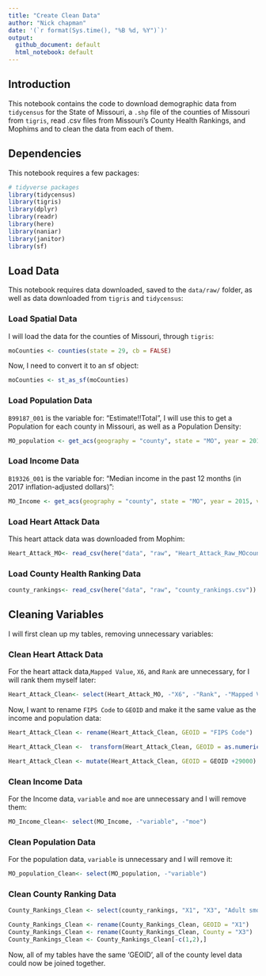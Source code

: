 ```yaml
---
title: "Create Clean Data"
author: "Nick chapman"
date: '(`r format(Sys.time(), "%B %d, %Y")`)'
output: 
  github_document: default
  html_notebook: default 
---
```


## Introduction
This notebook contains the code to download demographic data from `tidycensus` for the State of Missouri, a `.shp` file of the counties of Missouri from `tigris`, read .csv files from Missouri's County Health Rankings, and Mophims and to clean the data from each of them.

## Dependencies
This notebook requires a few packages:

```r
# tidyverse packages
library(tidycensus)
library(tigris)
library(dplyr)
library(readr)
library(here)
library(naniar)
library(janitor)
library(sf)
```

## Load Data

This notebook requires data downloaded, saved to the `data/raw/` folder, as well as data downloaded from `tigris` and `tidycensus`:

### Load Spatial Data

I will load the data for the counties of Missouri, through `tigris`:

```r
moCounties <- counties(state = 29, cb = FALSE)
```

Now, I need to convert it to an sf object:

```r
moCounties <- st_as_sf(moCounties)
```


### Load Population Data

`B99187_001` is the variable for: “Estimate!!Total”, I will use this to get a Population for each county in Missouri, as well as a Population Density:

```r
MO_population <- get_acs(geography = "county", state = "MO", year = 2015, variable = "B99187_001", survey = "acs5")
```

### Load Income Data

`B19326_001` is the variable for: “Median income in the past 12 months (in 2017 inflation-adjusted dollars)”:

```r
MO_Income <- get_acs(geography = "county", state = "MO", year = 2015, variable = "B19326_001", survey = "acs5")
```

### Load Heart Attack Data

This heart attack data was downloaded from Mophim:

```r
Heart_Attack_MO<- read_csv(here("data", "raw", "Heart_Attack_Raw_MOcounty.csv"))
```

### Load County Health Ranking Data

```r
county_rankings<- read_csv(here("data", "raw", "county_rankings.csv"))
```


## Cleaning Variables

I will first clean up my tables, removing unnecessary variables:

### Clean Heart Attack Data

For the heart attack data,`Mapped Value`, `X6`, and `Rank` are unnecessary, for I will rank them myself later:

```r
Heart_Attack_Clean<- select(Heart_Attack_MO, -"X6", -"Rank", -"Mapped Value" )
```

Now, I want to rename `FIPS Code` to `GEOID` and make it the same value as the income and population data:

```r
Heart_Attack_Clean <- rename(Heart_Attack_Clean, GEOID = "FIPS Code")
```

```r
Heart_Attack_Clean <-  transform(Heart_Attack_Clean, GEOID = as.numeric(GEOID))
```

```r
Heart_Attack_Clean <- mutate(Heart_Attack_Clean, GEOID = GEOID +29000)
```

### Clean Income Data

For the Income data, `variable` and `moe` are unnecessary and I will remove them:

```r
MO_Income_Clean<- select(MO_Income, -"variable", -"moe")
```

### Clean Population Data

For the population data, `variable` is unnecessary and I will remove it:

```r
MO_population_Clean<- select(MO_population, -"variable")
```

### Clean County Ranking Data

```r
County_Rankings_Clean <- select(county_rankings, "X1", "X3", "Adult smoking", "Adult obesity", "Food environment index", "Physical inactivity", "Access to exercise opportunities")
```

```r
County_Rankings_Clean <- rename(County_Rankings_Clean, GEOID = "X1")
County_Rankings_Clean <- rename(County_Rankings_Clean, County = "X3")
County_Rankings_Clean <- County_Rankings_Clean[-c(1,2),]
```


Now, all of my tables have the same 'GEOID', all of the county level data could now be joined together.

